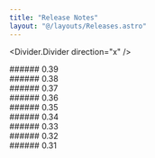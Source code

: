 ```yaml
---
title: "Release Notes"
layout: "@/layouts/Releases.astro"
---
```




<Divider.Divider direction="x" />
<div class="release-wrapper">
  ###### 0.39
  <Release0390 />
</div>
<Divider.Divider direction="x" />
<div class="release-wrapper">
  ###### 0.38
  <Release0380 />
</div>
<Divider.Divider direction="x" />
<div class="release-wrapper">
  ###### 0.37
  <Release0370 />
</div>
<Divider.Divider direction="x" />
<div class="release-wrapper">
  ###### 0.36
  <Release0360 />
</div>
<Divider.Divider direction="x" />
<div class="release-wrapper">
  ###### 0.35
  <Release0350 />
</div>
<Divider.Divider direction="x" />
<div class="release-wrapper">
  ###### 0.34
  <Release0340 />
</div>
<Divider.Divider direction="x" />
<div class="release-wrapper">
  ###### 0.33
  <Release0330 />
</div>
<Divider.Divider direction="x" />
<div class="release-wrapper">
  ###### 0.32
  <Release0320 />
</div>
<Divider.Divider direction="x" />
<div class="release-wrapper">
  ###### 0.31
  <Release0310 />
</div>
